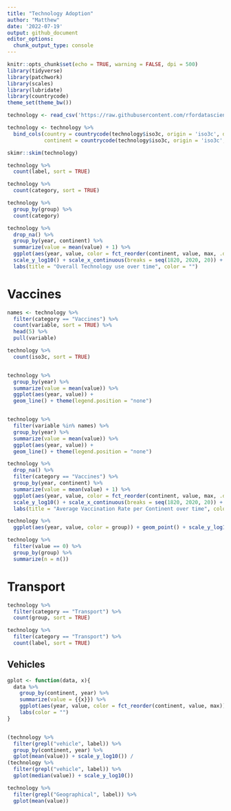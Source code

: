 ```yaml
---
title: "Technology Adoption"
author: "Matthew"
date: '2022-07-19'
output: github_document
editor_options: 
  chunk_output_type: console
---
```


```r
knitr::opts_chunk$set(echo = TRUE, warning = FALSE, dpi = 500)
library(tidyverse)
library(patchwork)
library(scales)
library(lubridate)
library(countrycode)
theme_set(theme_bw())
```


```r
technology <- read_csv('https://raw.githubusercontent.com/rfordatascience/tidytuesday/master/data/2022/2022-07-19/technology.csv')

technology <- technology %>% 
  bind_cols(country = countrycode(technology$iso3c, origin = 'iso3c', destination = 'country.name'),
            continent = countrycode(technology$iso3c, origin = 'iso3c', destination = 'continent'))
```


```r
skimr::skim(technology)
```



```r
technology %>% 
  count(label, sort = TRUE)

technology %>% 
  count(category, sort = TRUE)

technology %>% 
  group_by(group) %>% 
  count(category)
```



```r
technology %>%  
  drop_na() %>% 
  group_by(year, continent) %>% 
  summarize(value = mean(value) + 1) %>% 
  ggplot(aes(year, value, color = fct_reorder(continent, value, max, .desc = TRUE))) + geom_line() +
  scale_y_log10() + scale_x_continuous(breaks = seq(1820, 2020, 20)) + 
  labs(title = "Overall Technology use over time", color = "")
```




# Vaccines
```r
names <- technology %>% 
  filter(category == "Vaccines") %>% 
  count(variable, sort = TRUE) %>% 
  head(5) %>% 
  pull(variable)

technology %>% 
  count(iso3c, sort = TRUE)


technology %>%
  group_by(year) %>% 
  summarize(value = mean(value)) %>% 
  ggplot(aes(year, value)) +
  geom_line() + theme(legend.position = "none")


technology %>%
  filter(variable %in% names) %>% 
  group_by(year) %>% 
  summarize(value = mean(value)) %>% 
  ggplot(aes(year, value)) +
  geom_line() + theme(legend.position = "none")
```



```r
technology %>%  
  drop_na() %>% 
  filter(category == "Vaccines") %>% 
  group_by(year, continent) %>% 
  summarize(value = mean(value) + 1) %>% 
  ggplot(aes(year, value, color = fct_reorder(continent, value, max, .desc = TRUE))) + geom_line() +
  scale_y_log10() + scale_x_continuous(breaks = seq(1820, 2020, 20)) + 
  labs(title = "Average Vaccination Rate per Continent over time", color = "")
```



```r
technology %>% 
  ggplot(aes(year, value, color = group)) + geom_point() + scale_y_log10()

technology %>% 
  filter(value == 0) %>% 
  group_by(group) %>% 
  summarize(n = n())
```


# Transport
```r
technology %>% 
  filter(category == "Transport") %>% 
  count(group, sort = TRUE)

technology %>% 
  filter(category == "Transport") %>% 
  count(label, sort = TRUE)
```


## Vehicles
```r
gplot <- function(data, x){
  data %>% 
    group_by(continent, year) %>% 
    summarize(value = {{x}}) %>% 
    ggplot(aes(year, value, color = fct_reorder(continent, value, max))) + geom_line() +
    labs(color = "")
}


(technology %>% 
  filter(grepl("vehicle", label)) %>% 
  group_by(continent, year) %>% 
  gplot(mean(value)) + scale_y_log10()) /
(technology %>% 
  filter(grepl("vehicle", label)) %>% 
  gplot(median(value)) + scale_y_log10())
```



```r
technology %>% 
  filter(grepl("Geographical", label)) %>% 
  gplot(mean(value))
```



